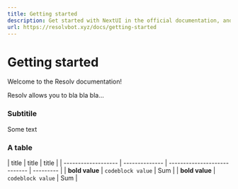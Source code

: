 ```yaml
---
title: Getting started
description: Get started with NextUI in the official documentation, and learn more about all our features!
url: https://resolvbot.xyz/docs/getting-started
---
```


# Getting started

Welcome to the Resolv documentation!

Resolv allows you to bla bla bla...


<CarbonAd />

<Spacer y={2} />

### Subtitile

Some text

<Spacer y={2} />

### A table

| title           | title           | title                |
| ------------------- | -------------- | ---------------------------- | --------- |
| **bold value**           | `codeblock value` | Sum | 
| **bold value** | `codeblock value`      | Sum                |
